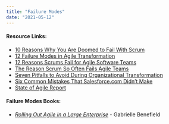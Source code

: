 ```yaml
---
title: "Failure Modes"
date: "2021-05-12"
---
```


#### Resource Links:

- [10 Reasons Why You Are Doomed to Fail With Scrum](https://medium.com/serious-scrum/10-reasons-why-you-are-doomed-to-fail-with-scrum-d130953c4e4f)
- [12 Failure Modes in Agile Transformation](https://www.ca.com/content/dam/ca/us/files/ebook/recognizing-the-twelve-failure-modes-in-agile-transformation.pdf)
- [12 Reasons Scrums Fail for Agile Software Teams](https://www.shaunpoore.com/why-scrums-fail/)
- [The Reason Scrum So Often Fails Agile Teams](https://www.agileconnection.com/article/reason-scrum-so-often-fails-agile-teams)
- [Seven Pitfalls to Avoid During Organizational Transformation](https://www.thoughtworks.com/insights/blog/seven-pitfalls-avoid-during-organizational-transformation)
- [Six Common Mistakes That Salesforce.com Didn’t Make](https://www.forbes.com/sites/stevedenning/2011/04/18/six-common-mistakes-that-salesforce-com-didnt-make/)
- [State of Agile Report](https://stateofagile.versionone.com/)

#### Failure Modes Books:

- [_Rolling Out Agile in a Large Enterprise_](https://www.computer.org/csdl/proceedings-article/2008/hicss/12OmNy3iFtz/12OmNxuXcwb) - Gabrielle Benefield
